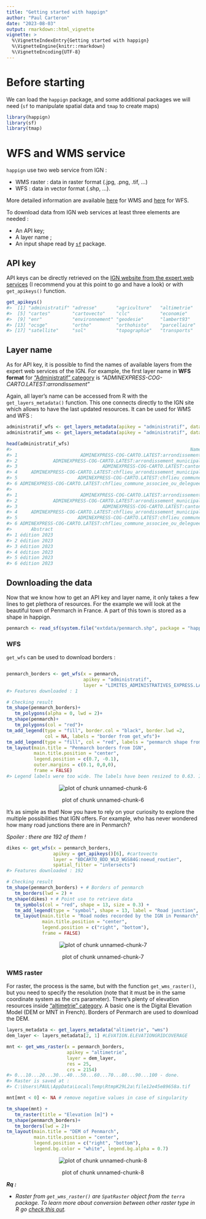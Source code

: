 ```yaml
---
title: "Getting started with happign"
author: "Paul Carteron"
date: "2023-08-03"
output: rmarkdown::html_vignette
vignette: >
  %\VignetteIndexEntry{Getting started with happign}
  %\VignetteEngine{knitr::rmarkdown}
  %\VignetteEncoding{UTF-8}
---
```




# Before starting

We can load the `happign` package, and some additional packages we will need (`sf` to manipulate spatial data and `tmap` to create maps)


```r
library(happign)
library(sf)
library(tmap)
```

# WFS and WMS service

`happign` use two web service from IGN :

*  WMS raster : data in raster format (.jpg, .png, .tif, ...)
*  WFS : data in vector format (.shp, ...).

More detailed information are available [here](https://www.ogc.org/standard/wms/) for WMS and [here](https://www.ogc.org/standard/wfs/) for WFS.

To download data from IGN web services at least three elements are needed :

* An API key;
* A layer name ;
* An input shape read by [`sf`]( https://CRAN.R-project.org/package=sf) package.

## API key

API keys can be directly retrieved on the [IGN website from the expert web services](https://geoservices.ign.fr/services-web-experts) (I recommend you at this point to go and have a look) or with `get_apikeys()` function.



```r
get_apikeys()
#>  [1] "administratif" "adresse"       "agriculture"   "altimetrie"   
#>  [5] "cartes"        "cartovecto"    "clc"           "economie"     
#>  [9] "enr"           "environnement" "geodesie"      "lambert93"    
#> [13] "ocsge"         "ortho"         "orthohisto"    "parcellaire"  
#> [17] "satellite"     "sol"           "topographie"   "transports"
```

## Layer name

As for API key, it is possible to find the names of available layers from the expert web services of the IGN. For example, the first layer name in **WFS format** for ["Administratif" category](https://geoservices.ign.fr/services-web-experts-administratif) is *"ADMINEXPRESS-COG-CARTO.LATEST:arrondissement"*

Again, all layer's name can be accessed from R with the `get_layers_metadata()` function. This one connects directly to the IGN site which allows to have the last updated resources. It can be used for WMS and WFS :


```r
administratif_wfs <- get_layers_metadata(apikey = "administratif", data_type = "wfs")
administratif_wms <- get_layers_metadata(apikey = "administratif", data_type = "wms")

head(administratif_wfs)
#>                                                                 Name
#> 1                       ADMINEXPRESS-COG-CARTO.LATEST:arrondissement
#> 2             ADMINEXPRESS-COG-CARTO.LATEST:arrondissement_municipal
#> 3                               ADMINEXPRESS-COG-CARTO.LATEST:canton
#> 4     ADMINEXPRESS-COG-CARTO.LATEST:chflieu_arrondissement_municipal
#> 5                      ADMINEXPRESS-COG-CARTO.LATEST:chflieu_commune
#> 6 ADMINEXPRESS-COG-CARTO.LATEST:chflieu_commune_associee_ou_deleguee
#>                                                                      Title
#> 1                       ADMINEXPRESS-COG-CARTO.LATEST:arrondissement.title
#> 2             ADMINEXPRESS-COG-CARTO.LATEST:arrondissement_municipal.title
#> 3                               ADMINEXPRESS-COG-CARTO.LATEST:canton.title
#> 4     ADMINEXPRESS-COG-CARTO.LATEST:chflieu_arrondissement_municipal.title
#> 5                      ADMINEXPRESS-COG-CARTO.LATEST:chflieu_commune.title
#> 6 ADMINEXPRESS-COG-CARTO.LATEST:chflieu_commune_associee_ou_deleguee.title
#>       Abstract
#> 1 édition 2023
#> 2 édition 2023
#> 3 édition 2023
#> 4 édition 2023
#> 5 édition 2023
#> 6 édition 2023
```

## Downloading the data

Now that we know how to get an API key and layer name, it only takes a few lines to get plethora of resources. For the example we will look at the beautiful town of Penmarch in France. A part of this town is stored as a shape in happign.


```r
penmarch <- read_sf(system.file("extdata/penmarch.shp", package = "happign"))
```

### WFS

`get_wfs` can be used to download borders :


```r

penmarch_borders <- get_wfs(x = penmarch,
                            apikey = "administratif",
                            layer = "LIMITES_ADMINISTRATIVES_EXPRESS.LATEST:commune")
#> Features downloaded : 1

# Checking result
tm_shape(penmarch_borders)+
   tm_polygons(alpha = 0, lwd = 2)+
tm_shape(penmarch)+
   tm_polygons(col = "red")+
tm_add_legend(type = "fill", border.col = "black", border.lwd =2, 
              col = NA, labels = "border from get_wfs")+
tm_add_legend(type = "fill", col = "red", labels = "penmarch shape from happign package")+
tm_layout(main.title = "Penmarch borders from IGN",
          main.title.position = "center",
          legend.position = c(0.7, -0.1),
          outer.margins = c(0.1, 0,0,0),
          frame = FALSE)
#> Legend labels were too wide. The labels have been resized to 0.63. Increase legend.width (argument of tm_layout) to make the legend wider and therefore the labels larger.
```

<div class="figure" style="text-align: center">
<img src="Getting_started-unnamed-chunk-6-1.png" alt="plot of chunk unnamed-chunk-6"  />
<p class="caption">plot of chunk unnamed-chunk-6</p>
</div>

It's as simple as that!
Now you have to rely on your curiosity to explore the multiple possibilities that IGN offers. For example, who has never wondered how many road junctions there are in Penmarch?

*Spoiler : there are 192 of them !*


```r
dikes <- get_wfs(x = penmarch_borders,
                 apikey = get_apikeys()[6], #cartovecto
                 layer = "BDCARTO_BDD_WLD_WGS84G:noeud_routier",
                 spatial_filter = "intersects")
#> Features downloaded : 192

# Checking result
tm_shape(penmarch_borders) + # Borders of penmarch
   tm_borders(lwd = 2) +
tm_shape(dikes) + # Point use to retrieve data
   tm_symbols(col = "red", shape = 13, size = 0.3) +
   tm_add_legend(type = "symbol", shape = 13, label = "Road junction", col = "red") +
   tm_layout(main.title = "Road nodes recorded by the IGN in Penmarch",
             main.title.position = "center",
             legend.position = c("right", "bottom"),
             frame = FALSE)
```

<div class="figure" style="text-align: center">
<img src="Getting_started-unnamed-chunk-7-1.png" alt="plot of chunk unnamed-chunk-7"  />
<p class="caption">plot of chunk unnamed-chunk-7</p>
</div>

### WMS raster

For raster, the process is the same, but with the function `get_wms_raster()`, but you need to specify the resolution (note that it must be in the same coordinate system as the crs parameter). There's plenty of elevation resources inside ["altimetrie" category](https://geoservices.ign.fr/services-web-experts-altimetrie). A basic one is the Digital Elevation Model (DEM or MNT in French). Borders of Penmarch are used to download the DEM.



```r
layers_metadata <- get_layers_metadata("altimetrie", "wms")
dem_layer <- layers_metadata[2, 1] #LEVATION.ELEVATIONGRIDCOVERAGE

mnt <- get_wms_raster(x = penmarch_borders,
                      apikey = "altimetrie",
                      layer = dem_layer,
                      res = 25,
                      crs = 2154)
#> 0...10...20...30...40...50...60...70...80...90...100 - done.
#> Raster is saved at :
#> C:\Users\PAUL\AppData\Local\Temp\RtmpK29L2a\file12e45e89658a.tif

mnt[mnt < 0] <- NA # remove negative values in case of singularity

tm_shape(mnt) +
   tm_raster(title = "Elevation [m]") +
tm_shape(penmarch_borders)+
   tm_borders(lwd = 2)+
tm_layout(main.title = "DEM of Penmarch",
          main.title.position = "center",
          legend.position = c("right", "bottom"),
          legend.bg.color = "white", legend.bg.alpha = 0.7)
```

<div class="figure" style="text-align: center">
<img src="Getting_started-unnamed-chunk-8-1.png" alt="plot of chunk unnamed-chunk-8"  />
<p class="caption">plot of chunk unnamed-chunk-8</p>
</div>

__*Rq :*__

 * *Raster from `get_wms_raster()` are `SpatRaster` object from the `terra` package. To learn more about conversion between other raster type in R go [check this out](https://geocompx.org/post/2021/spatial-classes-conversion/).*
